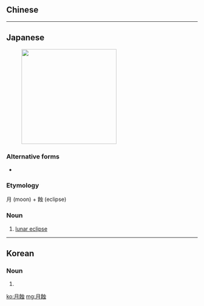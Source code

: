 {{also|月蚀}}
==Chinese==
{{zh-see|月食|v}}

----

==Japanese==
{{ja-kanjitab|げつ|k1=げっ|しょく|yomi=o}}
[[File:Lunar eclipse by Shiny Things cropped.jpg|thumb|250px|{{lang|ja|'''月蝕''' (げっしょく)}}]]

===Alternative forms===
* {{ja-r|月食|げっしょく}}

===Etymology===
月 (moon) + 蝕 (eclipse)

===Noun===
{{ja-noun|げっしょく}}

# [[lunar eclipse]]

----

==Korean==
{{ko-hanjatab}}

===Noun===
{{ko-noun|rv=wolsik|hangeul=월식}}

# {{hanja form of|월식|lunar eclipse}}

[[ko:月蝕]]
[[mg:月蝕]]